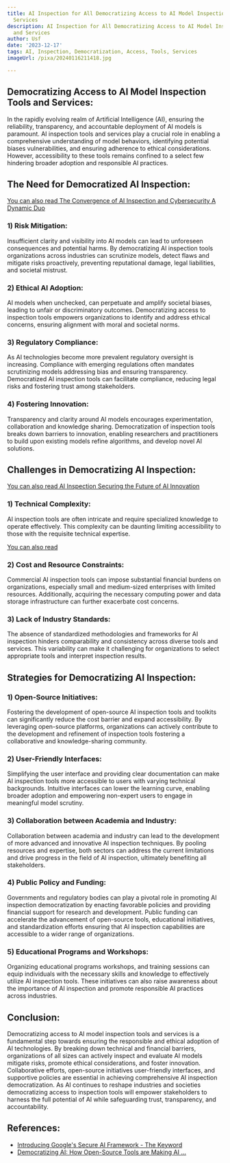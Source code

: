 ```yaml
---
title: AI Inspection for All Democratizing Access to AI Model Inspection Tools and
  Services
description: AI Inspection for All Democratizing Access to AI Model Inspection Tools
  and Services
author: Usf
date: '2023-12-17'
tags: AI, Inspection, Democratization, Access, Tools, Services
imageUrl: /pixa/20240116211418.jpg

---
```

## Democratizing Access to AI Model Inspection Tools and Services:

In the rapidly  evolving realm of Artificial  Intelligence (AI), ensuring the reliability, transparency,  and accountable deployment of AI models is paramount. AI inspection  tools and services play  a crucial role in enabling a comprehensive understanding of  model behaviors, identifying potential biases vulnerabilities, and ensuring adherence to ethical considerations. However,  accessibility to these tools remains confined to a  select few hindering broader adoption and  responsible AI practices.

##  The Need for Democratized AI Inspection:

[You  can also read The Convergence of AI Inspection and Cybersecurity A Dynamic Duo](The%20Convergence%20of%20AI%20Inspection%20and%20Cybersecurity%20A%20Dynamic%20Duo)


### 1) Risk Mitigation:

Insufficient clarity  and visibility into AI models can lead to unforeseen consequences and  potential harms. By democratizing AI inspection tools organizations across industries can scrutinize models, detect flaws and mitigate risks proactively, preventing reputational damage, legal liabilities, and societal mistrust.

### 2) Ethical AI Adoption:

AI models when unchecked, can perpetuate and amplify societal biases, leading  to unfair or  discriminatory outcomes. Democratizing access to inspection tools empowers organizations to identify and address ethical concerns, ensuring alignment with moral and societal  norms.

### 3) Regulatory Compliance:

As AI technologies become more prevalent regulatory oversight is increasing. Compliance with emerging regulations often mandates  scrutinizing models addressing bias and ensuring transparency. Democratized AI inspection tools can facilitate compliance, reducing legal risks and fostering trust among stakeholders.

### 4) Fostering Innovation:

Transparency and clarity around AI models  encourages experimentation, collaboration and knowledge sharing. Democratization of  inspection tools breaks down barriers to innovation, enabling researchers and practitioners to build upon existing models refine algorithms, and develop novel  AI solutions.

## Challenges in Democratizing AI Inspection:

[You  can also read AI  Inspection  Securing the Future of AI Innovation](AI%20Inspection%20Securing%20the%20Future%20of%20AI%20Innovation)


###  1) Technical Complexity:

AI inspection  tools are often intricate and require specialized knowledge to operate effectively. This complexity can be daunting  limiting accessibility to those with the requisite technical expertise.

[You can also read  ]()


### 2) Cost and Resource Constraints:

Commercial AI  inspection tools can impose substantial financial burdens  on organizations, especially small and medium-sized enterprises with limited resources. Additionally, acquiring the necessary computing power and data storage infrastructure can  further exacerbate cost  concerns.

### 3) Lack of Industry Standards:

The absence of standardized  methodologies and frameworks for AI inspection hinders comparability and consistency across diverse tools and services. This variability can make it challenging for organizations to select appropriate tools and  interpret inspection results.

## Strategies for Democratizing AI Inspection:

### 1) Open-Source Initiatives:

Fostering the  development of  open-source AI inspection tools and toolkits can significantly reduce the cost barrier and expand accessibility.  By  leveraging open-source platforms,  organizations  can actively contribute to the development and refinement of inspection tools fostering a collaborative and knowledge-sharing community.

### 2) User-Friendly Interfaces:

Simplifying the  user interface and providing clear documentation  can make AI inspection tools more accessible to users with varying technical backgrounds.  Intuitive interfaces can lower the learning curve, enabling broader adoption and empowering  non-expert users to engage in meaningful model scrutiny.

### 3) Collaboration between Academia and Industry:

Collaboration between academia and industry can lead to  the development of more advanced and  innovative AI inspection techniques. By pooling resources and  expertise,  both sectors  can address the current limitations  and drive progress in the field of  AI  inspection, ultimately benefiting all stakeholders.

### 4) Public  Policy and Funding:

Governments and regulatory bodies can play a pivotal role in promoting AI inspection  democratization by enacting favorable policies and providing financial support for research and development. Public funding can accelerate the advancement of open-source tools, educational initiatives, and standardization efforts ensuring that  AI inspection capabilities are accessible to a wider range of organizations.

### 5) Educational Programs and Workshops:

Organizing educational  programs workshops, and training sessions can equip individuals with the necessary skills and knowledge to effectively utilize AI inspection  tools. These initiatives can also raise awareness  about the importance of AI inspection and promote responsible AI practices  across industries.

## Conclusion:

Democratizing access to AI model inspection tools and services is a fundamental step towards ensuring the responsible and ethical  adoption of AI technologies. By  breaking down technical and financial barriers,  organizations  of all sizes can actively inspect and evaluate AI  models mitigate  risks,  promote ethical considerations, and foster innovation.  Collaborative efforts, open-source initiatives user-friendly interfaces, and supportive  policies are essential  in achieving comprehensive AI inspection democratization. As AI continues to reshape industries and societies democratizing access to inspection tools will empower stakeholders  to harness the full potential of AI while  safeguarding trust,  transparency, and accountability.

## References:
- [Introducing Google's Secure AI Framework - The Keyword](https://blog.google/technology/safety-security/introducing-googles-secure-ai-framework/)
- [Democratizing AI: How Open-Source Tools are Making AI ...](https://ongraphtech.medium.com/democratizing-ai-how-open-source-tools-are-making-ai-accessible-to-all-cba6ef3a7b4d)

